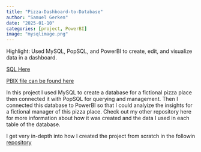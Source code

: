 ```yaml
---
title: "Pizza-Dashboard-to-Database"
author: "Samuel Gerken"
date: "2025-01-10"
categories: [project, PowerBI]
image: "mysqlimage.png"
---
```


Highlight: Used MySQL, PopSQL, and PowerBI to create, edit, and visualize data in a dashboard.


[SQL Here](Pizza-Database-to-Dashboard-Database.sql)

[PBIX file can be found here](Pizza-Database-to-Dashboard-Dashboard.pbix)

In this project I used MySQL to create a database for a fictional pizza place then connected it with PopSQL for querying and management. Then I connected this database to PowerBI so that I could analyize the insights for a fictional manager of this pizza place. Check out my other repository here for more information about how it was created and the data I used in each table of the database.

I get very in-depth into how I created the project from scratch in the followin [repository](https://github.com/SGerk5015/Pizza-Database-to-Dashboard)

